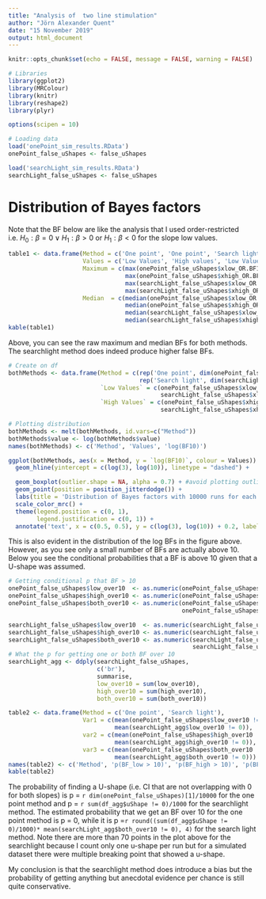 ```yaml
---
title: "Analysis of  two line stimulation"
author: "Jörn Alexander Quent"
date: "15 November 2019"
output: html_document
---
```


```r
knitr::opts_chunk$set(echo = FALSE, message = FALSE, warning = FALSE)

# Libraries
library(ggplot2)
library(MRColour)
library(knitr)
library(reshape2)
library(plyr)

options(scipen = 10)

# Loading data
load('onePoint_sim_results.RData')
onePoint_false_uShapes <- false_uShapes

load('searchLight_sim_results.RData')
searchLight_false_uShapes <- false_uShapes


```

# Distribution of Bayes factors
Note that the BF below are like the analysis that I used order-restricted i.e. $H_0: \beta = 0 \lor H_1: \beta > 0$ or $H_1: \beta < 0$ for the slope low values. 

```r
table1 <- data.frame(Method = c('One point', 'One point', 'Search light', 'Search light'),
                     Values = c('Low Values', 'High values', 'Low Values', 'High values'),
                     Maximum = c(max(onePoint_false_uShapes$xlow_OR.BF10), 
                                 max(onePoint_false_uShapes$xhigh_OR.BF10),
                                 max(searchLight_false_uShapes$xlow_OR.BF10),
                                 max(searchLight_false_uShapes$xhigh_OR.BF10)),
                     Median  = c(median(onePoint_false_uShapes$xlow_OR.BF10), 
                                 median(onePoint_false_uShapes$xhigh_OR.BF10),
                                 median(searchLight_false_uShapes$xlow_OR.BF10),
                                 median(searchLight_false_uShapes$xhigh_OR.BF10)))
kable(table1)
```

Above, you can see the raw maximum and median BFs for both methods. The searchlight method does indeed produce higher false BFs.

```r
# Create on df
bothMethods <- data.frame(Method = c(rep('One point', dim(onePoint_false_uShapes)[1]),
                                     rep('Search light', dim(searchLight_false_uShapes)[1])),
                          `Low Values` = c(onePoint_false_uShapes$xlow_OR.BF10,
                                           searchLight_false_uShapes$xlow_OR.BF10),
                          `High Values` = c(onePoint_false_uShapes$xhigh_OR.BF10, 
                                           searchLight_false_uShapes$xhigh_OR.BF10))

# Plotting distribution
bothMethods <- melt(bothMethods, id.vars=c("Method"))
bothMethods$value <- log(bothMethods$value)
names(bothMethods) <- c('Method', 'Values', 'log(BF10)')

ggplot(bothMethods, aes(x = Method, y = `log(BF10)`, colour = Values)) +
  geom_hline(yintercept = c(log(3), log(10)), linetype = "dashed") +

  geom_boxplot(outlier.shape = NA, alpha = 0.7) + #avoid plotting outliers twice
  geom_point(position = position_jitterdodge()) +
  labs(title = 'Distribution of Bayes factors with 10000 runs for each method', y = 'log(BF10)') +
  scale_color_mrc() +
  theme(legend.position = c(0, 1),
        legend.justification = c(0, 1)) +
  annotate('text', x = c(0.5, 0.5), y = c(log(3), log(10)) + 0.2, label = c('BF > 3', 'BF > 10')) 
```

This is also evident in the distribution of the log BFs in the figure above. However, as you see only a small number of BFs are actually above 10. Below you see the conditional probabilities that a BF is above 10 given that a U-shape was assumed.

```r
# Getting conditional p that BF > 10
onePoint_false_uShapes$low_over10  <- as.numeric(onePoint_false_uShapes$xlow_OR.BF10 > 10)
onePoint_false_uShapes$high_over10 <- as.numeric(onePoint_false_uShapes$xhigh_OR.BF10 > 10)
onePoint_false_uShapes$both_over10 <- as.numeric(onePoint_false_uShapes$xlow_OR.BF10 > 10 &
                                                 onePoint_false_uShapes$xhigh_OR.BF10 > 10)

searchLight_false_uShapes$low_over10  <- as.numeric(searchLight_false_uShapes$xlow_OR.BF10 > 10)
searchLight_false_uShapes$high_over10 <- as.numeric(searchLight_false_uShapes$xhigh_OR.BF10 > 10)
searchLight_false_uShapes$both_over10 <- as.numeric(searchLight_false_uShapes$xlow_OR.BF10 > 10 &
                                                    searchLight_false_uShapes$xhigh_OR.BF10 > 10)
# What the p for getting one or both BF over 10
searchLight_agg <- ddply(searchLight_false_uShapes, 
                         c('br'), 
                         summarise,
                         low_over10 = sum(low_over10),
                         high_over10 = sum(high_over10),
                         both_over10 = sum(both_over10))

table2 <- data.frame(Method = c('One point', 'Search light'),
                     Var1 = c(mean(onePoint_false_uShapes$low_over10 != 0), 
                              mean(searchLight_agg$low_over10 != 0)),
                     var2 = c(mean(onePoint_false_uShapes$high_over10 != 0), 
                              mean(searchLight_agg$high_over10 != 0)),
                     var3 = c(mean(onePoint_false_uShapes$both_over10 != 0), 
                              mean(searchLight_agg$both_over10 != 0)))
names(table2) <- c('Method', 'p(BF_low > 10)', 'p(BF_high > 10)', 'p(BF_both > 10)')
kable(table2)
```

The probability of finding a U-shape (i.e. CI that are not overlapping with 0 for both slopes) is p = `r dim(onePoint_false_uShapes)[1]/10000` for the one point method and p = `r sum(df_agg$uShape != 0)/1000` for the searchlight method. The estimated probability that we get an BF over 10 for the one point method is p = 0, while it is p =`r round((sum(df_agg$uShape != 0)/1000)* mean(searchLight_agg$both_over10 != 0), 4)` for the search light method. Note there are more than 70 points in the plot above for the searchlight because I count only one u-shape per run but for a simulated dataset there were multiple breaking point that showed a u-shape. 

My conclusion is that the searchlight method does introduce a bias but the probability of getting anything but anecdotal evidence per chance is still quite conservative.  
